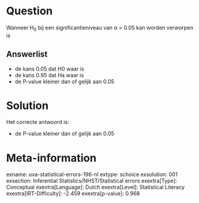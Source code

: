 Question
========

Wanneer H~0~ bij een significantieniveau van α = 0.05 kan worden
verworpen is

Answerlist
----------

* de kans 0.05 dat H0 waar is
* de kans 0.95 dat Ha waar is
* de P-value kleiner dan of gelijk aan 0.05

Solution
========

Het correcte antwoord is: 

* de P-value kleiner dan of gelijk aan 0.05

Meta-information
================
exname: uva-statistical-errors-196-nl
extype: schoice
exsolution: 001
exsection: Inferential Statistics/NHST/Statistical errors
exextra[Type]: Conceptual
exextra[Language]: Dutch
exextra[Level]: Statistical Literacy
exextra[IRT-Difficulty]: -2.459
exextra[p-value]: 0.968

